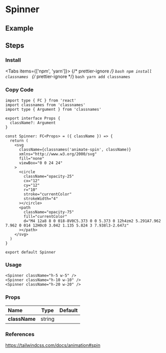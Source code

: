 
<BackTop />

# Spinner

## Example

<div className="mt-10 flex items-end gap-4">
  <Spinner className="h-5 w-5" />
  <Spinner className="h-10 w-10" />
  <Spinner className="h-20 w-20" />
</div>

## Steps

<div className="steps">

### Install

<Tabs items={['npm', 'yarn']}>
  {/* prettier-ignore */}
  <Tab>
    ```bash
    npm install classnames
    ```
    </Tab>
  {/* prettier-ignore */}
  <Tab>
    ```bash
    yarn add classnames
    ```
</Tab>
</Tabs>

### Copy Code

```tsx filename="components/Spinner/index.tsx"
import type { FC } from 'react'
import classnames from 'classnames'
import type { Argument } from 'classnames'

export interface Props {
  className?: Argument
}

const Spinner: FC<Props> = ({ className }) => {
  return (
    <svg
      className={classnames('animate-spin', className)}
      xmlns="http://www.w3.org/2000/svg"
      fill="none"
      viewBox="0 0 24 24"
    >
      <circle
        className="opacity-25"
        cx="12"
        cy="12"
        r="10"
        stroke="currentColor"
        strokeWidth="4"
      ></circle>
      <path
        className="opacity-75"
        fill="currentColor"
        d="M4 12a8 8 0 018-8V0C5.373 0 0 5.373 0 12h4zm2 5.291A7.962 7.962 0 014 12H0c0 3.042 1.135 5.824 3 7.938l3-2.647z"
      ></path>
    </svg>
  )
}

export default Spinner
```

### Usage

```tsx
<Spinner className="h-5 w-5" />
<Spinner className="h-10 w-10" />
<Spinner className="h-20 w-20" />
```

</div>

### Props

| Name          |  Type  | Default |
| :------------ | :----: | :-----: |
| **className** | string |         |

### References

https://tailwindcss.com/docs/animation#spin

<Comment />
